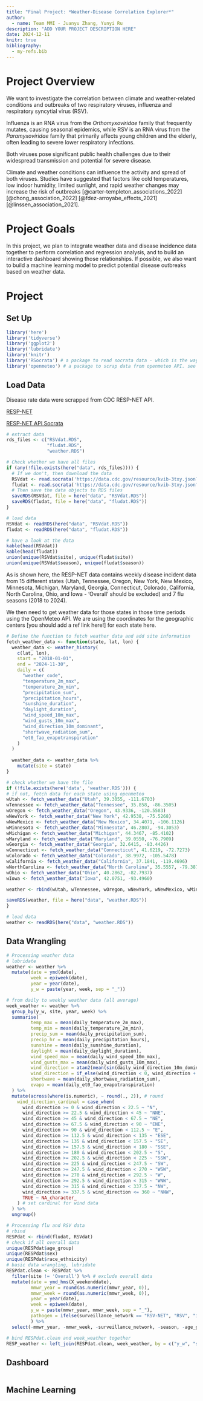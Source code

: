 ```yaml
---
title: "Final Project: *Weather-Disease Correlation Explorer*"
author: 
  - name: Team MMI - Juanyu Zhang, Yunyi Ru
description: "ADD YOUR PROJECT DESCRIPTION HERE"
date: 2024-12-11
knitr: true
bibliography:
  - my-refs.bib
---
```


# Project Overview

We want to investigate the correlation between climate and weather-related conditions and outbreaks of two respiratory viruses, influenza and respiratory syncytial virus (RSV).

Influenza is an RNA virus from the *Orthomyxoviridae* family that frequently mutates, causing seasonal epidemics, while RSV is an RNA virus from the *Paramyxoviridae* family that primarily affects young children and the elderly, often leading to severe lower respiratory infections. 

Both viruses pose significant public health challenges due to their widespread transmission and potential for severe disease.

Climate and weather conditions can influence the activity and spread of both viruses. Studies have suggested that factors like cold temperatures, low indoor humidity, limited sunlight, and rapid weather changes may increase the risk of outbreaks [@carter-templeton_associations_2022] [@chong_association_2022] [@fdez-arroyabe_effects_2021] [@linssen_association_2021].

# Project Goals

In this project, we plan to integrate weather data and disease incidence data together to perform correlation and regression analysis, and to build an interactive dashboard showing those relationships. If possible, we also want to build a machine learning model to predict potential disease outbreaks based on weather data. 

# Project

## Set Up

```r
library('here')
library('tidyverse')
library('ggplot2')
library('lubridate')
library('knitr')
library('RSocrata') # a package to read socrata data - which is the way CDC datasets are stored. see CRAN documentation here: https://cran.r-project.org/web/packages/RSocrata/index.html
library('openmeteo') # a package to scrap data from openmeteo API. see CRAN documentation here: https://cran.r-project.org/web/packages/openmeteo/openmeteo.pdf
```

## Load Data

Disease rate data were scrapped from CDC RESP-NET API.

[RESP-NET](https://data.cdc.gov/Public-Health-Surveillance/Rates-of-Laboratory-Confirmed-RSV-COVID-19-and-Flu/kvib-3txy/about_data)

[RESP-NET API Socrata](https://dev.socrata.com/foundry/data.cdc.gov/kvib-3txy)

```r
# extract data
rds_files <- c("RSVdat.RDS", 
               "fludat.RDS",
               "weather.RDS")

# Check whether we have all files
if (any(!file.exists(here("data", rds_files)))) {
  # If we don't, then download the data
  RSVdat <- read.socrata('https://data.cdc.gov/resource/kvib-3txy.json?surveillance_network=RSV-NET&age_group=Overall&sex=Overall&race_ethnicity=Overall')
  fludat <- read.socrata('https://data.cdc.gov/resource/kvib-3txy.json?surveillance_network=FluSurv-NET&age_group=Overall&sex=Overall&race_ethnicity=Overall')
  # Then save the data objects to RDS files
  saveRDS(RSVdat, file = here("data", "RSVdat.RDS"))
  saveRDS(fludat, file = here("data", "fludat.RDS"))
}

# load data
RSVdat <- readRDS(here("data", "RSVdat.RDS"))
fludat <- readRDS(here("data", "fludat.RDS"))

# have a look at the data
kable(head(RSVdat))
kable(head(fludat))
union(unique(RSVdat$site), unique(fludat$site))
union(unique(RSVdat$season), unique(fludat$season))
```

As is shown here, the RESP-NET data contains weekly disease incident data from 15 different states (Utah, Tennessee, Oregon, New York, New Mexico, Minnesota, Michigan, Maryland, Georgia, Connecticut, Colorado, California, North Carolina, Ohio, and Iowa - 'Overall' should be excluded) and 7 flu seasons (2018 to 2024).

We then need to get weather data for those states in those time periods using the OpenMeteo API. We are using the coordinates for the geographic centers [you should add a ref link here!] for each state here. 

```r
# Define the function to fetch weather data and add site information
fetch_weather_data <- function(state, lat, lon) {
  weather_data <- weather_history(
    c(lat, lon),
    start = "2018-01-01",
    end = "2024-11-30",
    daily = c(
      "weather_code",
      "temperature_2m_max",
      "temperature_2m_min",
      "precipitation_sum",
      "precipitation_hours",
      "sunshine_duration",
      "daylight_duration",
      "wind_speed_10m_max",
      "wind_gusts_10m_max",
      "wind_direction_10m_dominant",
      "shortwave_radiation_sum",
      "et0_fao_evapotranspiration"
    )
  )
  
  weather_data <- weather_data %>%
    mutate(site = state)
}

# check whether we have the file
if (!file.exists(here('data', 'weather.RDS'))) {
# if not, fetch data for each state using openmeteo
wUtah <- fetch_weather_data("Utah", 39.3055, -111.6703)
wTennessee <- fetch_weather_data("Tennessee", 35.858, -86.3505)
wOregon <- fetch_weather_data("Oregon", 43.9336, -120.5583)
wNewYork <- fetch_weather_data("New York", 42.9538, -75.5268)
wNewMexico <- fetch_weather_data("New Mexico", 34.4071, -106.1126)
wMinnesota <- fetch_weather_data("Minnesota", 46.2807, -94.3053)
wMichigan <- fetch_weather_data("Michigan", 44.3467, -85.4102)
wMaryland <- fetch_weather_data("Maryland", 39.0550, -76.7909)
wGeorgia <- fetch_weather_data("Georgia", 32.6415, -83.4426)
wConnecticut <- fetch_weather_data("Connecticut", 41.6219, -72.7273)
wColorado <- fetch_weather_data("Colorado", 38.9972, -105.5478)
wCalifornia <- fetch_weather_data("California", 37.1841, -119.4696)
wNorthCarolina <- fetch_weather_data("North Carolina", 35.5557, -79.3877)
wOhio <- fetch_weather_data("Ohio", 40.2862, -82.7937)
wIowa <- fetch_weather_data("Iowa", 42.0751, -93.4960)

weather <- rbind(wUtah, wTennessee, wOregon, wNewYork, wNewMexico, wMinnesota, wMichigan, wMaryland, wGeorgia, wConnecticut, wColorado, wCalifornia, wNorthCarolina, wOhio, wIowa)

saveRDS(weather, file = here("data", "weather.RDS"))
}

# load data
weather <- readRDS(here("data", "weather.RDS"))
```

## Data Wrangling

```r
# Processing weather data
# lubridate
weather <- weather %>%
  mutate(date = ymd(date),
         week = epiweek(date),
         year = year(date),
         y_w = paste(year, week, sep = "_"))

# from daily to weekly weather data (all average)
week_weather <- weather %>%
  group_by(y_w, site, year, week) %>%
  summarise(
         temp_max = mean(daily_temperature_2m_max),
         temp_min = mean(daily_temperature_2m_min), 
         precip_sum = mean(daily_precipitation_sum),
         precip_hr = mean(daily_precipitation_hours), 
         sunshine = mean(daily_sunshine_duration), 
         daylight = mean(daily_daylight_duration),
         wind_speed_max = mean(daily_wind_speed_10m_max),
         wind_gusts_max = mean(daily_wind_gusts_10m_max), 
         wind_direction = atan2(mean(sin(daily_wind_direction_10m_dominant * pi / 180)), mean(cos(daily_wind_direction_10m_dominant * pi / 180))) * 180 / pi %% 360,
         wind_direction = if_else(wind_direction < 0, wind_direction + 360, wind_direction), # calculate wind direction average
         shortwave = mean(daily_shortwave_radiation_sum),
         evapo = mean(daily_et0_fao_evapotranspiration)
  ) %>%
  mutate(across(where(is.numeric), ~ round(., 2)), # round
    wind_direction_cardinal = case_when(
      wind_direction >= 0 & wind_direction < 22.5 ~ "N",
      wind_direction >= 22.5 & wind_direction < 45 ~ "NNE",
      wind_direction >= 45 & wind_direction < 67.5 ~ "NE",
      wind_direction >= 67.5 & wind_direction < 90 ~ "ENE",
      wind_direction >= 90 & wind_direction < 112.5 ~ "E",
      wind_direction >= 112.5 & wind_direction < 135 ~ "ESE",
      wind_direction >= 135 & wind_direction < 157.5 ~ "SE",
      wind_direction >= 157.5 & wind_direction < 180 ~ "SSE",
      wind_direction >= 180 & wind_direction < 202.5 ~ "S",
      wind_direction >= 202.5 & wind_direction < 225 ~ "SSW",
      wind_direction >= 225 & wind_direction < 247.5 ~ "SW",
      wind_direction >= 247.5 & wind_direction < 270 ~ "WSW",
      wind_direction >= 270 & wind_direction < 292.5 ~ "W",
      wind_direction >= 292.5 & wind_direction < 315 ~ "WNW",
      wind_direction >= 315 & wind_direction < 337.5 ~ "NW",
      wind_direction >= 337.5 & wind_direction <= 360 ~ "NNW",
      TRUE ~ NA_character_
    ) # set cardinal for wind data
  ) %>%
  ungroup()

# Processing flu and RSV data
# rbind
RESPdat <- rbind(fludat, RSVdat)
# check if all overall data
unique(RESPdat$age_group)
unique(RESPdat$sex)
unique(RESPdat$race_ethnicity)
# basic data wrangling, lubridate
RESPdat.clean <- RESPdat %>%
  filter(site != 'Overall') %>% # exclude overall data
  mutate(date = ymd_hms(X_weekenddate),
         mmwr_year = round(as.numeric(mmwr_year, 0)),
         mmwr_week = round(as.numeric(mmwr_week, 0)), 
         year = year(date),
         week = epiweek(date),
         y_w = paste(mmwr_year, mmwr_week, sep = "_"),
         pathogen = ifelse(surveillance_network == "RSV-NET", "RSV", "influenza"), 
         ) %>%
  select(-mmwr_year, -mmwr_week, -surveillance_network, -season, -age_group, -sex, -race_ethnicity, -X_weekenddate, -type)

# bind RESPdat.clean and week_weather together
RESP_weather <- left_join(RESPdat.clean, week_weather, by = c("y_w", "site", "year", "week"))
```

## Dashboard

```r

```

## Machine Learning

```r

```

